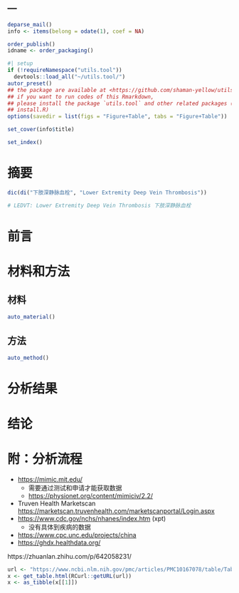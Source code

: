 ---
---

```r
deparse_mail()
info <- items(belong = odate(1), coef = NA)

order_publish()
idname <- order_packaging()
```

```r
#| setup
if (!requireNamespace("utils.tool"))
  devtools::load_all("~/utils.tool/")
autor_preset()
## the package are available at <https://github.com/shaman-yellow/utils.tool>
## if you want to run codes of this Rmarkdown,
## please install the package `utils.tool` and other related packages (run
## install.R)
options(savedir = list(figs = "Figure+Table", tabs = "Figure+Table"))
```

```r
set_cover(info$title)
```

```r
set_index()
```

# 摘要 {#abstract}

```r
dic(di("下肢深静脉血栓", "Lower Extremity Deep Vein Thrombosis"))

# LEDVT: Lower Extremity Deep Vein Thrombosis 下肢深静脉血栓


```

# 前言 {#introduction}

# 材料和方法 {#methods}

## 材料

```r
auto_material()
```

## 方法

```r
auto_method()
```

# 分析结果 {#results}

# 结论 {#dis}

# 附：分析流程 {#workflow}

- <https://mimic.mit.edu/>
    - 需要通过测试和申请才能获取数据
    - <https://physionet.org/content/mimiciv/2.2/>
- Truven Health Marketscan <https://marketscan.truvenhealth.com/marketscanportal/Login.aspx>
- <https://www.cdc.gov/nchs/nhanes/index.htm> (xpt)
    - 没有具体到疾病的数据
- <https://www.cpc.unc.edu/projects/china>
- <https://ghdx.healthdata.org/>


https://zhuanlan.zhihu.com/p/642058231/

```r
url <- "https://www.ncbi.nlm.nih.gov/pmc/articles/PMC10167078/table/Tab1/?report=objectonly"
x <- get_table.html(RCurl::getURL(url))
x <- as_tibble(x[[1]])
```
